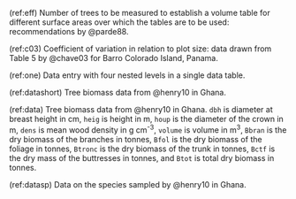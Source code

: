 
<!-- Cross references to have superscripts / underscript in tables and captions -->
<!-- also used to avoid having long captions in R chunk headers                 -->


<!-------------------->
<!-- Table captions --> 
<!-------------------->

<!-- Tables chapter 2 -->

(ref:eff) Number of trees to be measured to establish a volume table for different surface areas over which the tables are to be used: recommendations by @parde88.

(ref:c03) Coefficient of variation in relation to plot size: data drawn from Table 5 by @chave03 for Barro Colorado Island, Panama.


<!-- Tables chapter 4 -->

(ref:one) Data entry with four nested levels in a single data table.

(ref:datashort) Tree biomass data from @henry10 in Ghana.

(ref:data) Tree biomass data from @henry10 in Ghana. `dbh` is diameter at breast height in cm, `heig` is height in m,
`houp` is the diameter of the crown in m, `dens` is mean wood density in g cm^-3^, `volume` is volume in m^3^, `Bbran` is the dry biomass of the branches in tonnes, `Bfol` is the dry biomass of the foliage in tonnes, `Btronc` is the dry biomass of the trunk in tonnes, `Bctf` is the dry mass of the buttresses in tonnes, and `Btot` is total dry biomass in tonnes.

(ref:datasp) Data on the species sampled by @henry10 in Ghana.
